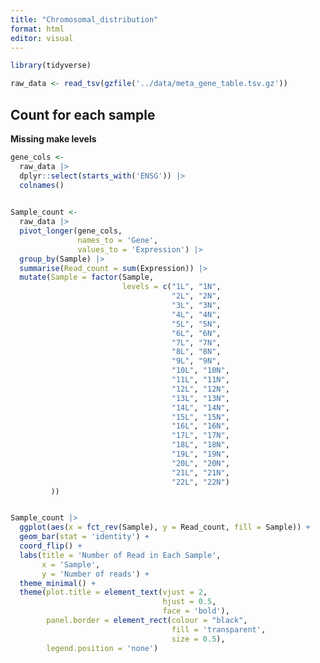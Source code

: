 ```yaml
---
title: "Chromosomal_distribution"
format: html
editor: visual
---
```


```r
library(tidyverse)
```

```r
raw_data <- read_tsv(gzfile('../data/meta_gene_table.tsv.gz'))
```

## Count for each sample

**Missing make levels**

```r
gene_cols <- 
  raw_data |> 
  dplyr::select(starts_with('ENSG')) |> 
  colnames()
  

Sample_count <- 
  raw_data |> 
  pivot_longer(gene_cols, 
               names_to = 'Gene', 
               values_to = 'Expression') |> 
  group_by(Sample) |> 
  summarise(Read_count = sum(Expression)) |> 
  mutate(Sample = factor(Sample, 
                         levels = c("1L", "1N",
                                    "2L", "2N",
                                    "3L", "3N",
                                    "4L", "4N",
                                    "5L", "5N",
                                    "6L", "6N",
                                    "7L", "7N",
                                    "8L", "8N",
                                    "9L", "9N",
                                    "10L", "10N", 
                                    "11L", "11N", 
                                    "12L", "12N", 
                                    "13L", "13N", 
                                    "14L", "14N",
                                    "15L", "15N",
                                    "16L", "16N",
                                    "17L", "17N",
                                    "18L", "18N",
                                    "19L", "19N",
                                    "20L", "20N",
                                    "21L", "21N",
                                    "22L", "22N")
         ))


Sample_count |> 
  ggplot(aes(x = fct_rev(Sample), y = Read_count, fill = Sample)) +
  geom_bar(stat = 'identity') +
  coord_flip() +
  labs(title = 'Number of Read in Each Sample',
       x = 'Sample',
       y = 'Number of reads') +
  theme_minimal() +
  theme(plot.title = element_text(vjust = 2,
                                  hjust = 0.5,
                                  face = 'bold'),
        panel.border = element_rect(colour = "black", 
                                    fill = 'transparent',
                                    size = 0.5),
        legend.position = 'none')
```
